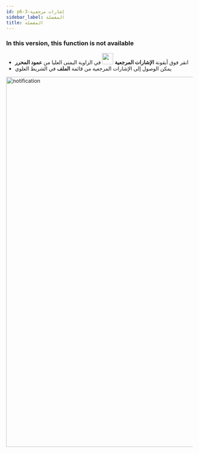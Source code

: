 ```yaml
---
id: p6-3-إشارات مرجعية
sidebar_label: المفضلة
title: المفضلة
---
```


<h3> In this version, this function is not available </h3>

-   انقر فوق أيقونة **الإشارات المرجعية** <img src="/autographaAssetsV2/how-to/bookmark.png" width="30px" alt=""/> في الزاوية اليمنى العليا من **عمود المحرر**
-   يمكن الوصول إلى الإشارات المرجعية من قائمة **الملف** في الشريط العلوي

<img src="/assets/bookmarks.png"  width="1000px" alt="notification"/>
